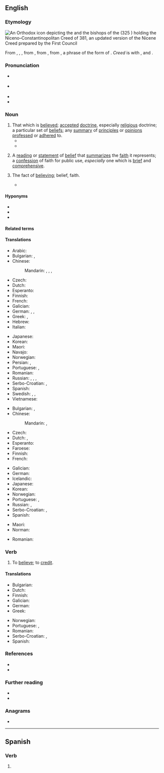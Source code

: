 {{also|Creed}}
==English==
{{was wotd|2018|May|20}}

===Etymology===
[[File:Nicaea icon.jpg|thumb|An [[Orthodox]] [[icon]] depicting the {{w|Constantine the Great}} and the [[bishop]]s of the {{w|First Council of Nicaea}} (325 {{C.E.|dots=yes}}) holding the Niceno–Constantinopolitan Creed of 381, an updated version of the [[Nicene Creed]] prepared by the First Council]]
{{PIE root|en|ḱerd|dʰeh₁}}

From {{inh|en|ang|creda}}, {{m|ang|crede}}, {{m|ang|credo}}, from {{der|en|la|crēdō||I believe}}, from {{der|en|itc-pro|*krezdō}}, from {{der|en|ine-pro|*ḱred dʰeh₁-||to place one's heart, i.e., to trust, believe}}, a {{glossary|compound}} phrase of the {{glossary|oblique case}} form of {{m|ine-pro|*ḱḗr||heart}}. ''Creed'' is {{glossary|cognate}} with {{cog|sga|cretim||to believe}}, and {{cog|sa|श्रद्दधाति||to have faith or faithfulness, to have belief or confidence, believe}}.

===Pronunciation===
* {{a|RP}} {{IPA|/kɹiːd/|lang=en}}
* {{a|GA}} {{IPA|/kɹid/|lang=en}}
* {{audio|en-us-creed.ogg|Audio (GA)|lang=en}}
* {{rhymes|iːd|lang=en}}
{{rfap|UK|lang=en}}

===Noun===
{{en-noun}}

# That which is [[believe]]d; [[accepted#Adjective|accepted]] [[doctrine]], especially [[religious]] doctrine; a particular set of [[belief]]s; any [[summary]] of [[principle]]s or [[opinion]]s [[profess]]ed or [[adhere]]d to.
#* {{quote-journal|author=Samira Shackle|title=On the frontline with Karachi’s ambulance drivers|url=https://www.theguardian.com/world/2017/apr/06/on-the-frontline-with-karachis-ambulance-drivers|archiveurl=https://web.archive.org/web/20170629134330/https://www.theguardian.com/world/2017/apr/06/on-the-frontline-with-karachis-ambulance-drivers|archivedate=29 June 2017|work={{w|The Guardian}}|location=London|date=6 April 2017|passage=Pakistan is a conservative, religious state. The Edhi Foundation is unusual in its ignoring of caste, '''creed''', religion and sect. This strict stance has led to some criticism from religious groups.}}
#* {{quote-song|author=Steve Harris|authorlink=Steve Harris (musician)|title={{w|Run to the Hills}}|artist={{w|Iron Maiden}}|date=12 February 1982|passage=He killed our tribes he killed our '''creed'''. / He took our game for his own need}}
# {{lb|en|specifically|religion}} A [[reading#Noun|reading]] or [[statement]] of [[belief]] that [[summarize]]s the [[faith]] it represents; a [[confession]] of faith for public use, ''especially'' one which is [[brief#Adjective|brief]] and [[comprehensive]].
#: {{ux|en|A '''creed''' is a [[manifesto]] of religious or spiritual beliefs}}
# {{lb|en|rare}} The fact of [[believe|believing]]; belief, faith.
#* {{quote-book|author=[Lord Byron]|authorlink=Lord Byron|chapter=Canto I|title=[[w:Don Juan (Byron)|Don Juan]]|location=London|publisher=Printed by {{w|Thomas Davison}}, {{w|Whitefriars}}|year=1819|section=stanza CVI|page=56|pageurl=https://archive.org/stream/donjuan21byro#page/56/mode/1up/|oclc=9665909|passage=Oh love! how perfect is thy mystic art, / Strengthening the weak, and trampling on the strong, / How self-deceitful is the sagest part / Of mortals whom thy lure hath led along— / The precipice she stood on was immense, / So was her '''creed''' in her own innocence.}}

====Hyponyms====
* {{l|en|Apostles' Creed}}
* {{l|en|Athanasian Creed}}
* {{l|en|Nicene Creed}}

====Related terms====
{{rel3|lang=en
|{{l|en|credible}}
|{{l|en|credibility}}
|{{l|en|credit}}
|{{l|en|creditable}}
|{{l|en|creditor}}
|{{l|en|credence}}
|{{l|en|credential}}
|{{l|en|credo}}
}}

====Translations====
{{trans-top|that which is believed}}
* Arabic: {{t+|ar|عَقِيدَة|f}}
* Bulgarian: {{t+|bg|вероизпове́дание|n}}, {{t+|bg|вѐрую|n}}
* Chinese:
*: Mandarin: {{t+|cmn|教義}}, {{t+|cmn|教义|tr=jiàoyì}}, {{t+|cmn|信條}}, {{t+|cmn|信条|tr=xìntiáo}}
* Czech: {{t|cs|vyznání|n}}
* Dutch: {{t+|nl|geloofsovertuiging|f}}
* Esperanto: {{t|eo|kredokonfeso}}
* Finnish: {{t+|fi|usko}}
* French: {{t+|fr|crédo|m}}
* Galician: {{t+|gl|credo|m}}
* German: {{t+|de|Credo|n}}, {{t+|de|Kredo|n}}, {{t+|de|Glaubensbekenntnis|n}}
* Greek: {{t+|el|δόγμα|n}}, {{t+|el|πίστη|f}}
* Hebrew: {{t+|he|דָּת|tr=dat}}
* Italian: {{t+|it|credo|m}}
{{trans-mid}}
* Japanese: {{t+|ja|教義|tr=きょうぎ, kyōgi}}
* Korean: {{t+|ko|교의}}
* Maori: {{t|mi|whakapono}}
* Navajo: {{t|nv|oodlą́}}
* Norwegian: {{t+|no|tro|m}}
* Persian: {{t+|fa|عقیده|tr='aqide}}, {{t+|fa|باور|tr=bâvar}}
* Portuguese: {{t+|pt|crença|f}}, {{t+|pt|credo|m}}
* Romanian: {{t+|ro|credință}}
* Russian: {{t+|ru|кре́до|n}}, {{qualifier|faith}} {{t+|ru|ве́ра|f}}, {{qualifier|religion}} {{t+|ru|вероиспове́дание|n}}, {{t+|ru|конфе́ссия|f}} {{qualifier|religion}}
* Serbo-Croatian: {{t+|sh|kredo|m}}, {{t+|sh|vjeruju}}
* Spanish: {{t+|es|credo|m}}
* Swedish: {{t+|sv|tro|c}}, {{t+|sv|lära|c}}, {{t|sv|troslära|c}}
* Vietnamese: {{t+|vi|tín điều}}
{{trans-bottom}}

{{trans-top|reading or statement of belief that summarizes the faith it represents}}
* Bulgarian: {{t|bg|кредо|n}}, {{t+|bg|вѐрую|n}}
* Chinese:
*: Mandarin: {{t+|cmn|信條}}, {{t+|cmn|信条|tr=xìntiáo}}
* Czech: {{t|cs|krédo|n}}
* Dutch: {{t+|nl|geloofsbelijdenis|f}}, {{t+|nl|credo|n}}
* Esperanto: {{t|eo|kredo}}
* Faroese: {{t|fo|trúarjáttan|f}}
* Finnish: {{t+|fi|uskontunnustus}}
* French: {{t+|fr|crédo|m}}
{{trans-mid}}
* Galician: {{t+|gl|credo|m}}
* German: {{t+|de|Glaubensbekenntnis|n}}
* Icelandic: {{t|is|trúarjátning|f}}
* Japanese: {{t|ja|信条|tr=しんじょう, shinjō}}
* Korean: {{t+|ko|신조}}
* Norwegian: {{t|no|trosbekjennelse|m}}
* Portuguese: {{t+|pt|crença|f}}, {{t+|pt|credo|m}}
* Russian: {{t+|ru|си́мвол ве́ры|m}}, {{qualifier|Catholicism}} {{t+|ru|кре́до|n}}
* Serbo-Croatian: {{t+|sh|kredo|m}}, {{t+|sh|vjeruju}}
* Spanish: {{t+|es|credo|m}}
{{trans-bottom}}

{{checktrans-top}}
* Maori: {{t-check|mi|mano}}
* Norman: {{t-check|nrf|symbole|m}} {{qualifier|Jersey}}
{{trans-mid}}
* Romanian: {{t+check|ro|crez|n}}
{{trans-bottom}}

===Verb===
{{en-verb}}

# To [[believe]]; to [[credit]].

====Translations====
{{trans-top|believe}}
* Bulgarian: {{t+|bg|вя́рвам}}
* Dutch: {{t+|nl|geloven}}
* Finnish: {{t+|fi|uskoa}}
* Galician: {{t+|gl|crer}}
* German: {{t+|de|glauben}}
* Greek: {{t+|el|πιστεύω}}
{{trans-mid}}
* Norwegian: {{t+|no|tro}}
* Portuguese: {{t+|pt|acreditar}}, {{t+|pt|crer}}
* Romanian: {{t+|ro|crede}}
* Serbo-Croatian: {{t+|sh|kredo}}, {{t+|sh|vjeruju}}
* Spanish: {{t+|es|creer}}
{{trans-bottom}}

===References===
* {{R:Century 1911}}
* {{R:Webster 1913}}

===Further reading===
* {{pedia}}
* {{pedia|creed (disambiguation)}}

===Anagrams===
* {{anagrams|en|ceder|cered|rec'ed}}

----

==Spanish==

===Verb===
{{head|es|verb form}}

# {{es-verb form of|region=Spain|ending=er|mood=imperative|sense=affirmative|pers=2|formal=no|number=plural|creer}}